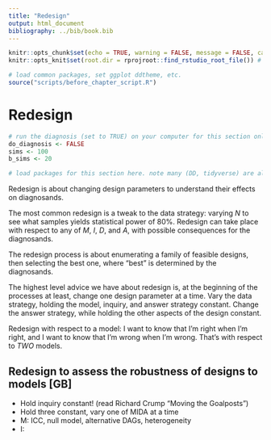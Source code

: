 ```yaml
---
title: "Redesign"
output: html_document
bibliography: ../bib/book.bib 
---
```


<!-- note do_bookdown is set in index.rmd, so we know if you're running just this .Rmd or compiling the book-->
```r
knitr::opts_chunk$set(echo = TRUE, warning = FALSE, message = FALSE, cache = FALSE)
knitr::opts_knit$set(root.dir = rprojroot::find_rstudio_root_file()) # files are all relative to RStudio project home
```

```r
# load common packages, set ggplot ddtheme, etc.
source("scripts/before_chapter_script.R")
```

<!-- start post here, do not edit above -->

# Redesign

<!-- make sure to rename the section title below -->

```r
# run the diagnosis (set to TRUE) on your computer for this section only before pushing to Github. no diagnosis will ever take place on github.
do_diagnosis <- FALSE
sims <- 100
b_sims <- 20
```

```r
# load packages for this section here. note many (DD, tidyverse) are already available, see scripts/package-list.R
```



Redesign is about changing design parameters to understand their effects on diagnosands. 

The most common redesign is a tweak to the data strategy: varying $N$ to see what samples yields statistical power of 80\%. Redesign can take place with respect to any of $M$, $I$, $D$, and $A$, with possible consequences for the diagnosands. 

The redesign process is about enumerating a family of feasible designs, then selecting the best one, where "best" is determined by the diagnosands.

The highest level advice we have about redesign is, at the beginning of the processes at least, change one design parameter at a time. Vary the data strategy, holding the model, inquiry, and answer strategy constant. Change the answer strategy, while holding the other aspects of the design constant. 

Redesign with respect to a model: I want to know that I'm right when I'm right, and I want to know that I'm wrong when I'm wrong. That's with respect to *TWO* models.



## Redesign to assess the robustness of designs to models [GB]

- Hold inquiry constant! (read Richard Crump “Moving the Goalposts”)
- Hold three constant, vary one of MIDA at a time
- M: ICC, null model, alternative DAGs, heterogeneity
- I:
